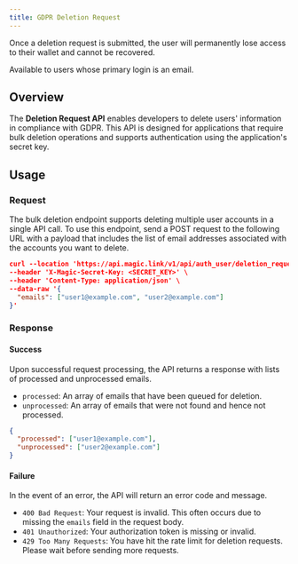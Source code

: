 ```yaml
---
title: GDPR Deletion Request
---
```


<Warning>
  Once a deletion request is submitted, the user will permanently lose access to
  their wallet and cannot be recovered.
</Warning>

<Note>Available to users whose primary login is an email.</Note>

## Overview

The **Deletion Request API** enables developers to delete users' information in compliance with GDPR. This API is designed for applications that require bulk deletion operations and supports authentication using the application's secret key.

## Usage

### Request

The bulk deletion endpoint supports deleting multiple user accounts in a single API call. To use this endpoint, send a POST request to the following URL with a payload that includes the list of email addresses associated with the accounts you want to delete.

```json
curl --location 'https://api.magic.link/v1/api/auth_user/deletion_request' \
--header 'X-Magic-Secret-Key: <SECRET_KEY>' \
--header 'Content-Type: application/json' \
--data-raw '{
  "emails": ["user1@example.com", "user2@example.com"]
}'
```

### Response

#### Success

Upon successful request processing, the API returns a response with lists of processed and unprocessed emails.

- `processed`: An array of emails that have been queued for deletion.
- `unprocessed`: An array of emails that were not found and hence not processed.

```json
{
  "processed": ["user1@example.com"],
  "unprocessed": ["user2@example.com"]
}
```

#### Failure

In the event of an error, the API will return an error code and message.

- `400 Bad Request`: Your request is invalid. This often occurs due to missing the `emails` field in the request body.
- `401 Unauthorized`: Your authorization token is missing or invalid.
- `429 Too Many Requests`: You have hit the rate limit for deletion requests. Please wait before sending more requests.
